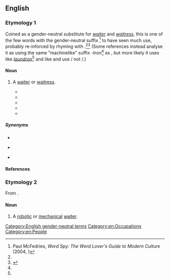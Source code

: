==English==

===Etymology 1===
Coined as a gender-neutral substitute for ''[[waiter]]'' and ''[[waitress]]'', this is one of the few words with the gender-neutral suffix {{m|en|-ron}}<ref name="McFedries">Paul McFedries, ''Word Spy: The Word Lover's Guide to Modern Culture'' (2004, {{ISBN|076791807X}})</ref> to have seen much use, probably re-inforced by rhyming with {{m|en|patron}}.<ref name="McFedries"/><ref name="MWO">{{R:MWO}}</ref> (Some references instead analyse it as using the same "machinelike" suffix ''-tron''<ref name="MWO"/> as {{m|en|waitron||mechanical waiter}}, but more likely it uses {{m|en|-ron}} like ''[[Citations:laundron|laundron]]''<ref name="McFedries"/> and like {{m|en|waiter}} and {{m|en|waitress}} use {{m|en|-er}}/{{m|en|-ress}} not {{m|en||*-ter}}/{{m|en||*-tress}}.)

====Noun====
{{wikipedia}}
{{en-noun}}

# {{lb|en|nonstandard|rare}} A [[waiter]] or [[waitress]].
#* {{quote-book
|lang=en
|year=1992
|title=Jack the Bodiless
|first=Julian
|last=May
|authorlink=Julian May
|publisher=Knopf
|isbn=9780679409502
|ol=1567595M
|passage=With adolescent perversity, he turned up his nose at all of the elegant French items on the Closerie's menu and scandalized the '''waitron''' by demanding corned-beef hash—fried extra crisp—with poached eggs, a slice of fresh papaya with lime, banana-walnut bread, and a pitcher of Mexican chocolate.
}}
#* {{quote-book
|lang=en
|date=2004-09-28
|title=The Food and Beverage Handbook
|first=Tracey
|last=Dalton
|location=Lansdowne
|publisher=Juta and Company Ltd.
|isbn=9780702166396
|ol=7774255M
|page=48
|pageurl=http://books.google.com/books?id=NXBFhBNR2bYC&pg=PA48&dq=waitron
|passage=Table Service is the combined interaction between the guest and the '''waitron''' whilst seated at a table in the establishment's restaurant.
}}
#* {{quote-book
|lang=en
|date=2008-02-01
|title=Spit Or Swallow: A Guide for the Wine Virgin
|first=Jenny
|last=Ratcliffe-Wright
|location=Lansdowne
|publisher=Double Storey
|isbn=9781770130616
|ol=25421828M
|page=89
|pageurl=http://books.google.com/books?id=_-a8JSY4TRIC&pg=RA1-PA89&dq=waitron
|passage=If your wine '''waitron''' smells the cork, s/he's probably a beginner at this game because you can tell absolutely nothing by smelling the cork.
}}
#* {{quote-journal
|lang=en
|date=2010-05-10
|title=Jo'burg and London, relatively speaking
|first=Sam
|last=Cowen
|newspaper={{w|Daily Telegraph}}
|issn=0307-1235
|url=http://www.telegraph.co.uk/expat/expatlife/7686118/Joburg-and-London-relatively-speaking.html
|passage=Come back here with your cut glass, posh English accent and '''waitrons''' everywhere will melt at your feet.
}}
#* {{seemoreCites|lang=en}}

=====Synonyms=====
* {{l|en|waitperson}}
* {{l|en|waitstaff}} {{qualifier|collective}}
* {{l|en|server}}

====References====
<references/>

===Etymology 2===
From {{suffix|en|waiter|tron}}.

====Noun====
{{en-noun}}

# {{lb|en|dated|science fiction}} A [[robotic]] or [[mechanical]] [[waiter]].

[[Category:English gender-neutral terms]]
[[Category:en:Occupations]]
[[Category:en:People]]